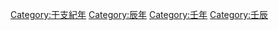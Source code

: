 {{Catnav|頁面分類|历史|歷史時代|年|干支紀年}}
{{catmore}}

[[Category:干支紀年|Category:干支紀年]]
[[Category:辰年|Category:辰年]]
[[Category:壬年|Category:壬年]]
[[Category:壬辰|Category:壬辰]]